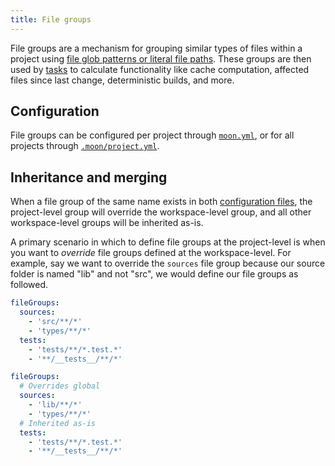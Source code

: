 ```yaml
---
title: File groups
---
```


File groups are a mechanism for grouping similar types of files within a project using
[file glob patterns or literal file paths](./file-pattern). These groups are then used by
[tasks](./task) to calculate functionality like cache computation, affected files since last change,
deterministic builds, and more.

## Configuration

File groups can be configured per project through [`moon.yml`](../config/project), or for all
projects through [`.moon/project.yml`](../config/global-project).

## Inheritance and merging

When a file group of the same name exists in both [configuration files](#configuration), the
project-level group will override the workspace-level group, and all other workspace-level groups
will be inherited as-is.

A primary scenario in which to define file groups at the project-level is when you want to
_override_ file groups defined at the workspace-level. For example, say we want to override the
`sources` file group because our source folder is named "lib" and not "src", we would define our
file groups as followed.

```yaml title=".moon/project.yml"
fileGroups:
  sources:
    - 'src/**/*'
    - 'types/**/*'
  tests:
    - 'tests/**/*.test.*'
    - '**/__tests__/**/*'
```

```yaml title="moon.yml"
fileGroups:
  # Overrides global
  sources:
    - 'lib/**/*'
    - 'types/**/*'
  # Inherited as-is
  tests:
    - 'tests/**/*.test.*'
    - '**/__tests__/**/*'
```
